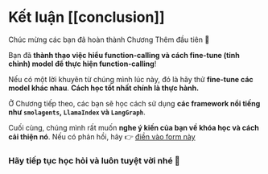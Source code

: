 # Kết luận [[conclusion]]

Chúc mừng các bạn đã hoàn thành Chương Thêm đầu tiên 🥳

Bạn đã **thành thạo việc hiểu function-calling và cách fine-tune (tinh chỉnh) model để thực hiện function-calling**!

Nếu có một lời khuyên từ chúng mình lúc này, đó là hãy thử **fine-tune các model khác nhau**. **Cách học tốt nhất chính là thực hành.**

Ở Chương tiếp theo, các bạn sẽ học cách sử dụng **các framework nổi tiếng như `smolagents`, `LlamaIndex` và `LangGraph`**.

Cuối cùng, chúng mình rất muốn **nghe ý kiến của bạn về khóa học và cách cải thiện nó**. Nếu có phản hồi, hãy 👉 [điền vào form này](https://docs.google.com/forms/d/e/1FAIpQLSe9VaONn0eglax0uTwi29rIn4tM7H2sYmmybmG5jJNlE5v0xA/viewform?usp=dialog)

### Hãy tiếp tục học hỏi và luôn tuyệt vời nhé 🤗